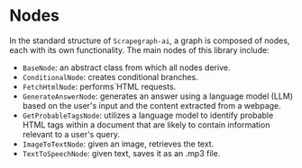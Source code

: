 
# Nodes

In the standard structure of `Scrapegraph-ai`, a graph is composed of nodes,
each with its own functionality. The main nodes of this library include:

- `BaseNode`: an abstract class from which all nodes derive.
- `ConditionalNode`: creates conditional branches.
- `FetchHtmlNode`: performs`HTML requests.
- `GenerateAnswerNode`: generates an answer using a language model (LLM) based on
the user's input and the content extracted from a webpage.
- `GetProbableTagsNode`: utilizes a language model to identify probable HTML tags
within a document that are likely to contain information relevant to a user's
query.
- `ImageToTextNode`: given an image, retrieves the text.
- `TextToSpeechNode`: given text, saves it as an .mp3 file.

<DocCardList />
